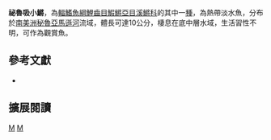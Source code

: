 {{Speciesbox 
| taxon = Apyolebias peruensis
| status = NE
| status_system = IUCN3.1
| authority =  [[Myers|Myers]], 1954
| synonyms = *''Pterolebias peruensis,Myers, 1954''
}}
'''祕魯吸小鱂'''，為[[輻鰭魚綱|輻鰭魚綱]][[鯉齒目|鯉齒目]][[鰕鱂亞目|鰕鱂亞目]][[溪鱂科|溪鱂科]]的其中一[[種|種]]，為熱帶淡水魚，分布於[[南美洲|南美洲]][[秘魯|秘魯]][[亞馬遜河|亞馬遜河]]流域，體長可達10公分，棲息在底中層水域，生活習性不明，可作為觀賞魚。

== 參考文獻 ==
*{{FishBase_species|genus=Aphyolebias|species=peruensis|year=2014|month=8}}

== 擴展閱讀 ==
{{refbegin}}
{{wikispecies-inline|Aphyolebias peruensis|祕魯吸小鱂}}
{{refend}}
{{Taxonbar|from=Q6423447}}

[[Category:觀賞魚|M]]
[[Category:吸小鱂屬|M]]


{{魚類小作品}}
